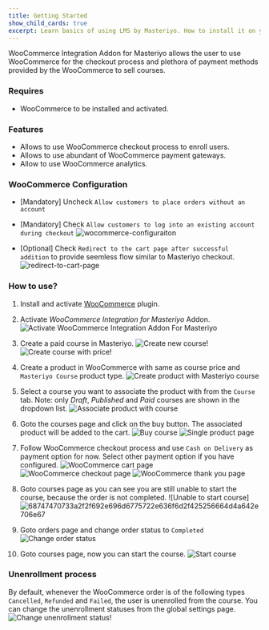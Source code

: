 ```yaml
---
title: Getting Started
show_child_cards: true
excerpt: Learn basics of using LMS by Masteriyo. How to install it on your WordPress setup.
---
```


WooCommerce Integration Addon for Masteriyo allows the user to use WooCommerce for the checkout process and plethora of payment methods provided by the WooCommerce to sell courses.

### Requires

- WooCommerce to be installed and activated.

### Features

- Allows to use WooCommerce checkout process to enroll users.
- Allows to use abundant of WooCommerce payment gateways.
- Allow to use WooCommerce analytics.

### WooCommerce Configuration

- [Mandatory] Uncheck `Allow customers to place orders without an account`
- [Mandatory] Check `Allow customers to log into an existing account during checkout`
  ![wocommerce-configuraiton](https://user-images.githubusercontent.com/8264719/172566086-ebcdc52a-b0cd-4089-8bba-4aca37ef9f1e.png)

- [Optional] Check `Redirect to the cart page after successful addition` to provide seemless flow similar to Masteriyo checkout.![redirect-to-cart-page](https://user-images.githubusercontent.com/8264719/172566394-e5764206-d403-4f08-a5f1-17b20f76ecc2.png)
  

### How to use?

1. Install and activate [WooCommerce](https://wordpress.org/plugins/woocommerce/) plugin.

2. Activate _WooCommerce Integration for Masteriyo_ Addon.
   ![Activate WooCommerce Integration Addon For Masteriyo](https://user-images.githubusercontent.com/8264719/172566666-36ac36b0-4aa8-4f5a-ac6d-7e213be95c35.png)

3. Create a paid course in Masteriyo.
   ![Create new course!](https://user-images.githubusercontent.com/8264719/172567122-ff4eb161-3718-4cc6-8117-01f388c95aeb.png)
   ![Create course with price!](https://user-images.githubusercontent.com/8264719/172567040-74fb331c-f4c9-444b-acd0-9d93f82298fd.png)

4. Create a product in WooCommerce with same as course price and `Masteriyo Course` product type.
   ![Create product with Masteriyo course](https://user-images.githubusercontent.com/8264719/172567703-267b064f-4f0c-43b1-b31b-9b47cc278c25.png)

5. Select a course you want to associate the product with from the `Course` tab. Note: only _Draft_, _Published_ and _Paid_ courses are shown in the dropdown list.
   ![Associate product with course](https://user-images.githubusercontent.com/8264719/172567861-3c438c1f-28c1-47eb-8cab-350f224213d5.png)


6. Goto the courses page and click on the buy button. The associated product will be added to the cart.
   ![Buy course](https://user-images.githubusercontent.com/8264719/172568111-652f05d9-04e1-49fa-ac3e-07a15eb653a0.png)
   ![Single product page](https://user-images.githubusercontent.com/8264719/172568182-61245787-09ad-4bda-9c98-4e2a707af1ca.png)

7. Follow WooCommerce checkout process and use `Cash on Delivery` as payment option for now. Select other payment option if you have configured.
   ![WooCommerce cart page](https://user-images.githubusercontent.com/8264719/172568898-0d173eef-d06c-4670-9971-997fa8b405f2.png)
   ![WooCommerce checkout page](https://user-images.githubusercontent.com/8264719/172569033-98454acf-e913-4efe-893e-f77cc5ef4537.png)
   ![WooCommerce thank you page](https://user-images.githubusercontent.com/8264719/172569109-9559337a-480d-454e-a2ee-f22a38542e27.png)

8. Goto courses page as you can see you are still unable to start the course, because the order is not completed.
   ![Unable to start course]![68747470733a2f2f692e696d6775722e636f6d2f425256664d4a642e706e67](https://user-images.githubusercontent.com/8264719/172569314-edb812cb-9b11-44b5-930f-860dae731954.png)

9. Goto orders page and change order status to `Completed`
   ![Change order status](https://user-images.githubusercontent.com/8264719/172569364-212b234e-76d1-45e1-8302-2646cc09ecf9.png)

10. Goto courses page, now you can start the course.
    ![Start course](https://user-images.githubusercontent.com/8264719/172569404-be463a4c-3422-4530-9a04-6dc999d8b598.png)

### Unenrollment process

By default, whenever the WooCommerce order is of the following types `Cancelled`, `Refunded` and `Failed`, the user is unenrolled from the course. You can change the unenrollment statuses from the global settings page.
![Change unenrollment status!](https://i.imgur.com/8lTnEUb.png)
